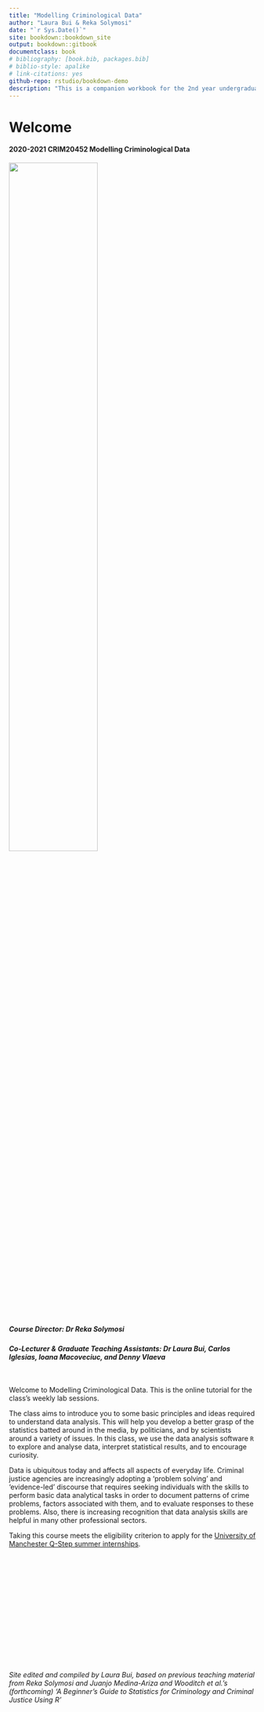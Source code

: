 ```yaml
--- 
title: "Modelling Criminological Data"
author: "Laura Bui & Reka Solymosi"
date: "`r Sys.Date()`"
site: bookdown::bookdown_site
output: bookdown::gitbook
documentclass: book
# bibliography: [book.bib, packages.bib]
# biblio-style: apalike
# link-citations: yes
github-repo: rstudio/bookdown-demo
description: "This is a companion workbook for the 2nd year undergraduate module CRIM20452 Modelling Criminological Data at the University of Manchester"
---
```


# Welcome {-}
#### 2020-2021 CRIM20452 Modelling Criminological Data {-}

![](Images/UOM.jpg){width=60%}

<div style="margin-bottom:30px;">
</div>

##### Course Director: Dr Reka Solymosi {-}

##### Co-Lecturer & Graduate Teaching Assistants: Dr Laura Bui, Carlos Iglesias, Ioana Macoveciuc, and Denny Vlaeva {-}

<div style="margin-bottom:50px;">
</div>


Welcome to Modelling Criminological Data. This is the online tutorial for the class's weekly lab sessions.

The class aims to introduce you to some basic principles and ideas required to understand data analysis. This will help you develop a better grasp of the statistics batted around in the media, by politicians, and by scientists around a variety of issues. In this class, we use the data analysis software `R` to explore and analyse data, interpret statistical results, and to encourage curiosity.

Data is ubiquitous today and affects all aspects of everyday life. Criminal justice agencies are increasingly adopting a 'problem solving' and 'evidence-led' discourse that requires seeking individuals with the skills to perform basic data analytical tasks in order to document patterns of crime problems, factors associated with them, and to evaluate responses to these problems. Also, there is increasing recognition that data analysis skills are helpful in many other professional sectors.

Taking this course meets the eligibility criterion to apply for the [University of Manchester Q-Step summer internships](https://www.humanities.manchester.ac.uk/q-step/internships/).


<div style="margin-bottom:250px;">
</div>



*Site edited and compiled by Laura Bui, based on previous teaching material from Reka Solymosi and Juanjo Medina-Ariza and Wooditch et al.'s (forthcoming) 'A Beginner's Guide to Statistics for Criminology and Criminal Justice Using R'*
